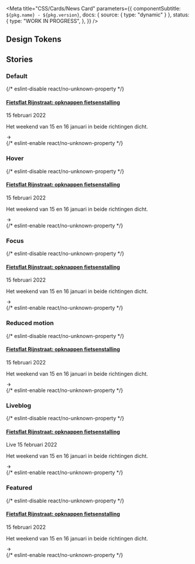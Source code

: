 
<Meta
  title="CSS/Cards/News Card"
  parameters={{
    componentSubtitle: `${pkg.name} - ${pkg.version}`,
    docs: { source: { type: "dynamic" } },
    status: {
      type: "WORK IN PROGRESS",
    },
  }}
/>

<Description markdown={readme} />

## Design Tokens

<DesignTokenDocBlock categoryName="Hero" viewType="table" />

## Stories

### Default

<Canvas>
  {/* eslint-disable react/no-unknown-property */}
  <Story name="Default">
    <div className="denhaag-card-news">
      <div className="denhaag-card-news__content">
        <h4 className="utrecht-heading-4 denhaag-card-news__heading">
          <a className="denhaag-card-news__link" href="#example-url">
            Fietsflat Rijnstraat: opknappen fietsenstalling
          </a>
        </h4>
        <div className="denhaag-card-news__meta">
          <time datetime="2022-02-15" className="denhaag-card-news__date">
            15 februari 2022
          </time>
        </div>
        <p className="utrecht-paragraph denhaag-card-news__paragraph">
          Het weekend van 15 en 16 januari in beide richtingen dicht.
        </p>
        <div className="denhaag-card-news__icon">
          <svg
            aria-hidden="true"
            className="denhaag-icon"
            focusable="false"
            height="1em"
            viewBox="0 0 24 24"
            width="1em"
            xmlns="http://www.w3.org/2000/svg"
          >
            <path
              d="M12.293 5.293a1 1 0 011.414 0l6 6a1 1 0 010 1.414l-6 6a1 1 0 01-1.414-1.414L16.586 13H5a1 1 0 110-2h11.586l-4.293-4.293a1 1 0 010-1.414z"
              fill="currentColor"
            />
          </svg>
        </div>
      </div>
      <div className="denhaag-card-news__image-container">
        <img
          className="denhaag-card-news__image"
          src="https://images.unsplash.com/photo-1612799675078-ac368b17e488?w=507&h=353"
          alt=""
        />
      </div>
    </div>
  </Story>
  {/* eslint-enable react/no-unknown-property */}
</Canvas>

### Hover

<Canvas>
  {/* eslint-disable react/no-unknown-property */}
  <Story name="Hover">
    <div className="denhaag-card-news denhaag-card-news--hover">
      <div className="denhaag-card-news__content">
        <h4 className="utrecht-heading-4 denhaag-card-news__heading">
          <a className="denhaag-card-news__link" href="#example-url">
            Fietsflat Rijnstraat: opknappen fietsenstalling
          </a>
        </h4>
        <div className="denhaag-card-news__meta">
          <time datetime="2022-02-15" className="denhaag-card-news__date">
            15 februari 2022
          </time>
        </div>
        <p className="utrecht-paragraph denhaag-card-news__paragraph">
          Het weekend van 15 en 16 januari in beide richtingen dicht.
        </p>
        <div className="denhaag-card-news__icon">
          <svg
            aria-hidden="true"
            className="denhaag-icon"
            focusable="false"
            height="1em"
            viewBox="0 0 24 24"
            width="1em"
            xmlns="http://www.w3.org/2000/svg"
          >
            <path
              d="M12.293 5.293a1 1 0 011.414 0l6 6a1 1 0 010 1.414l-6 6a1 1 0 01-1.414-1.414L16.586 13H5a1 1 0 110-2h11.586l-4.293-4.293a1 1 0 010-1.414z"
              fill="currentColor"
            />
          </svg>
        </div>
      </div>
      <div className="denhaag-card-news__image-container">
        <img
          className="denhaag-card-news__image"
          src="https://images.unsplash.com/photo-1612799675078-ac368b17e488?w=507&h=353"
          alt=""
        />
      </div>
    </div>
  </Story>
  {/* eslint-enable react/no-unknown-property */}
</Canvas>

### Focus

<Canvas>
  {/* eslint-disable react/no-unknown-property */}
  <Story name="Focus">
    <div className="denhaag-card-news denhaag-card-news--focus">
      <div className="denhaag-card-news__content">
        <h4 className="utrecht-heading-4 denhaag-card-news__heading">
          <a className="denhaag-card-news__link" href="#example-url">
            Fietsflat Rijnstraat: opknappen fietsenstalling
          </a>
        </h4>
        <div className="denhaag-card-news__meta">
          <time datetime="2022-02-15" className="denhaag-card-news__date">
            15 februari 2022
          </time>
        </div>
        <p className="utrecht-paragraph denhaag-card-news__paragraph">
          Het weekend van 15 en 16 januari in beide richtingen dicht.
        </p>
        <div className="denhaag-card-news__icon">
          <svg
            aria-hidden="true"
            className="denhaag-icon"
            focusable="false"
            height="1em"
            viewBox="0 0 24 24"
            width="1em"
            xmlns="http://www.w3.org/2000/svg"
          >
            <path
              d="M12.293 5.293a1 1 0 011.414 0l6 6a1 1 0 010 1.414l-6 6a1 1 0 01-1.414-1.414L16.586 13H5a1 1 0 110-2h11.586l-4.293-4.293a1 1 0 010-1.414z"
              fill="currentColor"
            />
          </svg>
        </div>
      </div>
      <div className="denhaag-card-news__image-container">
        <img
          className="denhaag-card-news__image"
          src="https://images.unsplash.com/photo-1612799675078-ac368b17e488?w=507&h=353"
          alt=""
        />
      </div>
    </div>
  </Story>
  {/* eslint-enable react/no-unknown-property */}
</Canvas>

### Reduced motion

<Canvas>
  {/* eslint-disable react/no-unknown-property */}
  <Story name="Reduced motion">
    <div className="denhaag-card-news denhaag-card-news--reduced-motion">
      <div className="denhaag-card-news__content">
        <h4 className="utrecht-heading-4 denhaag-card-news__heading">
          <a className="denhaag-card-news__link" href="#example-url">
            Fietsflat Rijnstraat: opknappen fietsenstalling
          </a>
        </h4>
        <div className="denhaag-card-news__meta">
          <time datetime="2022-02-15" className="denhaag-card-news__date">
            15 februari 2022
          </time>
        </div>
        <p className="utrecht-paragraph denhaag-card-news__paragraph">
          Het weekend van 15 en 16 januari in beide richtingen dicht.
        </p>
        <div className="denhaag-card-news__icon">
          <svg
            aria-hidden="true"
            className="denhaag-icon"
            focusable="false"
            height="1em"
            viewBox="0 0 24 24"
            width="1em"
            xmlns="http://www.w3.org/2000/svg"
          >
            <path
              d="M12.293 5.293a1 1 0 011.414 0l6 6a1 1 0 010 1.414l-6 6a1 1 0 01-1.414-1.414L16.586 13H5a1 1 0 110-2h11.586l-4.293-4.293a1 1 0 010-1.414z"
              fill="currentColor"
            />
          </svg>
        </div>
      </div>
      <div className="denhaag-card-news__image-container">
        <img
          className="denhaag-card-news__image"
          src="https://images.unsplash.com/photo-1612799675078-ac368b17e488?w=507&h=353"
          alt=""
        />
      </div>
    </div>
  </Story>
  {/* eslint-enable react/no-unknown-property */}
</Canvas>

### Liveblog

<Canvas>
  {/* eslint-disable react/no-unknown-property */}
  <Story name="Liveblog">
    <div className="denhaag-card-news">
      <div className="denhaag-card-news__content">
        <h4 className="utrecht-heading-4 denhaag-card-news__heading">
          <a className="denhaag-card-news__link" href="#example-url">
            Fietsflat Rijnstraat: opknappen fietsenstalling
          </a>
        </h4>
        <div className="denhaag-card-news__meta">
          <span>
            <span className="denhaag-dot--large"></span>Live
          </span>
          <time datetime="2022-02-15" className="denhaag-card-news__date">
            15 februari 2022
          </time>
        </div>
        <p className="utrecht-paragraph denhaag-card-news__paragraph">
          Het weekend van 15 en 16 januari in beide richtingen dicht.
        </p>
        <div className="denhaag-card-news__icon">
          <svg
            aria-hidden="true"
            className="denhaag-icon"
            focusable="false"
            height="1em"
            viewBox="0 0 24 24"
            width="1em"
            xmlns="http://www.w3.org/2000/svg"
          >
            <path
              d="M12.293 5.293a1 1 0 011.414 0l6 6a1 1 0 010 1.414l-6 6a1 1 0 01-1.414-1.414L16.586 13H5a1 1 0 110-2h11.586l-4.293-4.293a1 1 0 010-1.414z"
              fill="currentColor"
            />
          </svg>
        </div>
      </div>
      <div className="denhaag-card-news__image-container">
        <img
          className="denhaag-card-news__image"
          src="https://images.unsplash.com/photo-1612799675078-ac368b17e488?w=507&h=353"
          alt=""
        />
      </div>
    </div>
  </Story>
  {/* eslint-enable react/no-unknown-property */}
</Canvas>

### Featured

<Canvas>
  {/* eslint-disable react/no-unknown-property */}
  <Story name="Featured">
    <div className="denhaag-featured-posts">
      <div className="denhaag-card-news denhaag-card-news--featured">
        <div className="denhaag-card-news__content">
          <h4 className="utrecht-heading-4 denhaag-card-news__heading">
            <a className="denhaag-card-news__link" href="#example-url">
              Fietsflat Rijnstraat: opknappen fietsenstalling
            </a>
          </h4>
          <div className="denhaag-card-news__meta">
            <time datetime="2022-02-15" className="denhaag-card-news__date">
              15 februari 2022
            </time>
          </div>
          <p className="utrecht-paragraph denhaag-card-news__paragraph">
            Het weekend van 15 en 16 januari in beide richtingen dicht.
          </p>
          <div className="denhaag-card-news__icon">
            <svg
              aria-hidden="true"
              className="denhaag-icon"
              focusable="false"
              height="1em"
              viewBox="0 0 24 24"
              width="1em"
              xmlns="http://www.w3.org/2000/svg"
            >
              <path
                d="M12.293 5.293a1 1 0 011.414 0l6 6a1 1 0 010 1.414l-6 6a1 1 0 01-1.414-1.414L16.586 13H5a1 1 0 110-2h11.586l-4.293-4.293a1 1 0 010-1.414z"
                fill="currentColor"
              />
            </svg>
          </div>
        </div>
        <div className="denhaag-card-news__image-container">
          <img
            className="denhaag-card-news__image"
            src="https://images.unsplash.com/photo-1612799675078-ac368b17e488?w=507&h=353"
            alt=""
          />
        </div>
      </div>
    </div>
  </Story>
  {/* eslint-enable react/no-unknown-property */}
</Canvas>
